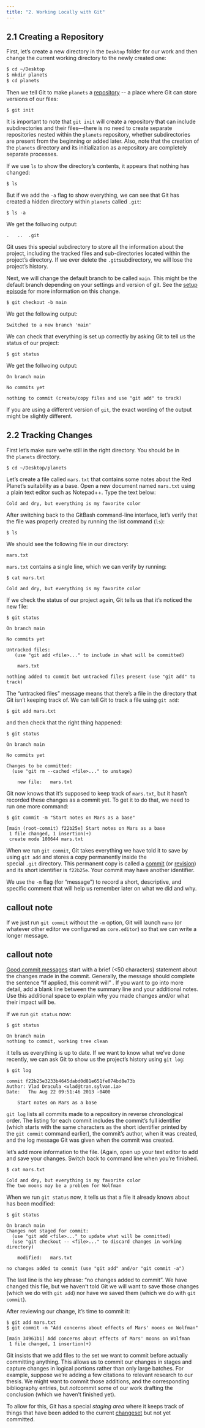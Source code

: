 ```yaml
---
title: "2. Working Locally with Git"
---
```


## 2.1 **Creating a Repository**

First, let's create a new directory in the `Desktop` folder for our work and then change the current working directory to the newly created one:

```bash
$ cd ~/Desktop
$ mkdir planets
$ cd planets
```

Then we tell Git to make `planets` a [repository](https://swcarpentry.github.io/git-novice/reference.html#repository) \-- a place where Git can store versions of our files:

```         
$ git init
```

It is important to note that `git init` will create a repository that can include subdirectories and their files---there is no need to create separate repositories nested within the `planets` repository, whether subdirectories are present from the beginning or added later. Also, note that the creation of the `planets` directory and its initialization as a repository are completely separate processes.

If we use `ls` to show the directory's contents, it appears that nothing has changed:

```         
$ ls
```

But if we add the `-a` flag to show everything, we can see that Git has created a hidden directory within `planets` called `.git`:

```         
$ ls -a
```

We get the follwoing output:

```         
.   ..  .git
```

Git uses this special subdirectory to store all the information about the project, including the tracked files and sub-directories located within the project's directory. If we ever delete the `.git`subdirectory, we will lose the project's history.

Next, we will change the default branch to be called `main`. This might be the default branch depending on your settings and version of git. See the [setup episode](https://swcarpentry.github.io/git-novice/02-setup.html#default-git-branch-naming) for more information on this change.

```         
$ git checkout -b main
```

We get the following output:

```         
Switched to a new branch 'main'
```

We can check that everything is set up correctly by asking Git to tell us the status of our project:

```         
$ git status
```

We get the follwoing output:

```         
On branch main

No commits yet

nothing to commit (create/copy files and use "git add" to track)
```

If you are using a different version of `git`, the exact wording of the output might be slightly different.

## 2.2 Tracking Changes

First let's make sure we're still in the right directory. You should be in the `planets` directory.

```         
$ cd ~/Desktop/planets
```

Let's create a file called `mars.txt` that contains some notes about the Red Planet's suitability as a base. Open a new document named `mars.txt` using a plain text editor such as Notepad++. Type the text below:

```         
Cold and dry, but everything is my favorite color
```

After switching back to the GitBash command-line interface, let's verify that the file was properly created by running the list command (`ls`):

```         
$ ls
```

We should see the following file in our directory:

```         
mars.txt
```

`mars.txt` contains a single line, which we can verify by running:

```         
$ cat mars.txt
```

```         
Cold and dry, but everything is my favorite color
```

If we check the status of our project again, Git tells us that it's noticed the new file:

```         
$ git status
```

```         
On branch main

No commits yet

Untracked files:
   (use "git add <file>..." to include in what will be committed)

    mars.txt

nothing added to commit but untracked files present (use "git add" to track)
```

The "untracked files" message means that there's a file in the directory that Git isn't keeping track of. We can tell Git to track a file using `git add`:

```         
$ git add mars.txt
```

and then check that the right thing happened:

```         
$ git status
```

```         
On branch main

No commits yet

Changes to be committed:
  (use "git rm --cached <file>..." to unstage)

    new file:   mars.txt
```

Git now knows that it's supposed to keep track of `mars.txt`, but it hasn't recorded these changes as a commit yet. To get it to do that, we need to run one more command:

```         
$ git commit -m "Start notes on Mars as a base"
```

```         
[main (root-commit) f22b25e] Start notes on Mars as a base
 1 file changed, 1 insertion(+)
 create mode 100644 mars.txt
```

When we run `git commit`, Git takes everything we have told it to save by using `git add` and stores a copy permanently inside the special `.git` directory. This permanent copy is called a [commit](https://swcarpentry.github.io/git-novice/reference.html#commit) (or [revision](https://swcarpentry.github.io/git-novice/reference.html#revision)) and its short identifier is `f22b25e`. Your commit may have another identifier.

We use the `-m` flag (for "message") to record a short, descriptive, and specific comment that will help us remember later on what we did and why.

::: callout-note
## callout note

If we just run `git commit` without the `-m` option, Git will launch `nano` (or whatever other editor we configured as `core.editor`) so that we can write a longer message.
:::

::: callout-note
## callout note

[Good commit messages](https://chris.beams.io/posts/git-commit/) start with a brief (\<50 characters) statement about the changes made in the commit. Generally, the message should complete the sentence "If applied, this commit will" . If you want to go into more detail, add a blank line between the summary line and your additional notes. Use this additional space to explain why you made changes and/or what their impact will be.
:::

If we run `git status` now:

```         
$ git status
```

```         
On branch main
nothing to commit, working tree clean
```

it tells us everything is up to date. If we want to know what we've done recently, we can ask Git to show us the project's history using `git log`:

```         
$ git log
```

```         
commit f22b25e3233b4645dabd0d81e651fe074bd8e73b
Author: Vlad Dracula <vlad@tran.sylvan.ia>
Date:   Thu Aug 22 09:51:46 2013 -0400

    Start notes on Mars as a base
```

`git log` lists all commits made to a repository in reverse chronological order. The listing for each commit includes the commit's full identifier (which starts with the same characters as the short identifier printed by the `git commit` command earlier), the commit's author, when it was created, and the log message Git was given when the commit was created.

let's add more information to the file. (Again, open up your text editor to add and save your changes. Switch back to command line when you're finished.

```         
$ cat mars.txt
```

```         
Cold and dry, but everything is my favorite color
The two moons may be a problem for Wolfman
```

When we run `git status` now, it tells us that a file it already knows about has been modified:

```         
$ git status
```

```         
On branch main
Changes not staged for commit:
  (use "git add <file>..." to update what will be committed)
  (use "git checkout -- <file>..." to discard changes in working directory)

    modified:   mars.txt

no changes added to commit (use "git add" and/or "git commit -a")
```

The last line is the key phrase: "no changes added to commit". We have changed this file, but we haven't told Git we will want to save those changes (which we do with `git add`) nor have we saved them (which we do with `git commit`).

After reviewing our change, it's time to commit it:

```         
$ git add mars.txt
$ git commit -m "Add concerns about effects of Mars' moons on Wolfman"
```

```         
[main 34961b1] Add concerns about effects of Mars' moons on Wolfman
 1 file changed, 1 insertion(+)
```

Git insists that we add files to the set we want to commit before actually committing anything. This allows us to commit our changes in stages and capture changes in logical portions rather than only large batches. For example, suppose we're adding a few citations to relevant research to our thesis. We might want to commit those additions, and the corresponding bibliography entries, but *not*commit some of our work drafting the conclusion (which we haven't finished yet).

To allow for this, Git has a special *staging area* where it keeps track of things that have been added to the current [changeset](https://swcarpentry.github.io/git-novice/reference.html#changeset) but not yet committed.
